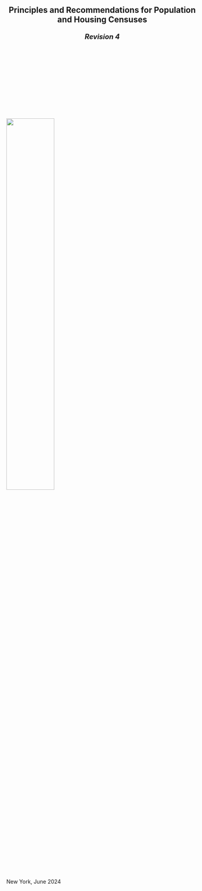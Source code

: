 #  {.unnumbered}

<p style="text-align:center; font-size: 150%"> <b>Principles and Recommendations for Population and Housing Censuses</b></p>

<p style="text-align:center; font-size: 130%"> <b>*Revision 4*</b></p>


&nbsp;

&nbsp;

&nbsp;

&nbsp;

&nbsp;

&nbsp;

::: center
![](cover.png){width="50%"}
:::

 

::: center
New York, June 2024
:::
